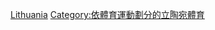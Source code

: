 {{Commons cat|Basketball in Lithuania}}
[[Category:歐洲各國籃球|Lithuania]]
[[Category:依體育運動劃分的立陶宛體育‎|Category:依體育運動劃分的立陶宛體育‎]]